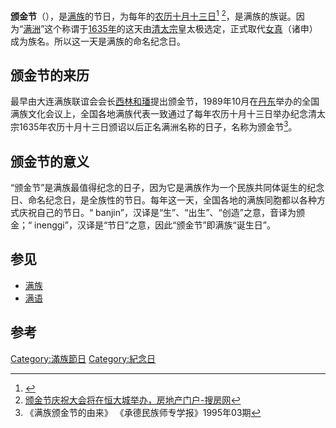 '''颁金节'''（{{lang-mnc|ᠪᠠᠨᠵᡳᠨ<br />ᡳᠨᡝᠩᡤᡳ|z=banjin inenggi}}），是[[满族|满族]]的节日，为每年的[[农历十月|农历十月]][[十月十三|十三日]]<ref name="日期">{{cite news |url=http://www.chinajilin.com.cn/jlnews/content/2012-11/26/content_2728464.htm |title=长春市第十九届满族颁金节庆典昨举行 |publisher=中国吉林网 |archive-url=https://web.archive.org/web/20150402110856/http://www.chinajilin.com.cn/jlnews/content/2012-11/26/content_2728464.htm |archive-date=2015-04-02 |language=zh-hans}}</ref> <ref name="日期2">[http://news.hrb.soufun.com/2012-11-23/9039535.htm 颁金节庆祝大会将在恒大城举办，房地产门户-搜房网]{{dead link|date=2018年5月 |bot=InternetArchiveBot |fix-attempted=yes }}</ref>，是满族的族诞。因为“[[满洲|满洲]]”这个称谓于[[1635年|1635年]]的这天由[[清太宗|清太宗]]皇太极选定，正式取代[[女真|女真]]（诸申）成为族名。所以这一天是满族的命名纪念日。

== 颁金节的来历 == 
最早由大连满族联谊会会长[[西林和璠|西林和璠]]提出颁金节，1989年10月在[[丹东|丹东]]举办的全国满族文化会议上，全国各地满族代表一致通过了每年农历十月十三日举办纪念清太宗1635年农历十月十三日颁诏以后正名满洲名称的日子，名称为颁金节<ref>《满族颁金节的由来》 《承德民族师专学报》1995年03期</ref>。

== 颁金节的意义== 
“颁金节”是满族最值得纪念的日子，因为它是满族作为一个民族共同体诞生的纪念日、命名纪念日，是全族性的节日。每年这一天，全国各地的满族同胞都以各种方式庆祝自己的节日。“{{ManchuSibeUnicode|ᠪᠠᠨᠵᡳᠨ}} banjin”，汉译是“生”、“出生”、“创造”之意，音译为颁金；“{{ManchuSibeUnicode|ᡳᠨᡝᠩᡤᡳ}} inenggi”，汉译是“节日”之意，因此“颁金节”即满族“诞生日”。

==参见==
* [[满族|满族]]
* [[满语|满语]]

==参考==
<references />

[[Category:滿族節日|Category:滿族節日]]
[[Category:紀念日|Category:紀念日]]